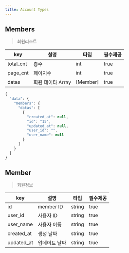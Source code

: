 ```yaml
---
title: Account Types
---
```




## Members
> 회원리스트 

| key | 설명 | 타입 | 필수제공 |
| -------- | -------- | -------- | -------- |
| total_cnt     | 총수     | int | true |
| page_cnt | 페이지수 | int | true |
| datas | 회원 데이타 Array | [Member] | true | 
```javascript
{
  "data": {
    "members": {
      "datas": [
        {
          "created_at": null,
          "id": "15",
          "updated_at": null,
          "user_id": "",
          "user_name": null
        }
      ]
    }
  }
}
```


## Member
> 회원정보 

| key | 설명 | 타입 | 필수제공 |
| -------- | -------- | -------- | -------- |
| id     | member ID    | string | true |
| user_id | 사용자 ID | string | true |
| user_name | 사용자 이름 | string | true | 
| created_at | 생성 날짜 | string | true
| updated_at | 업데이트 날짜 | string | true


